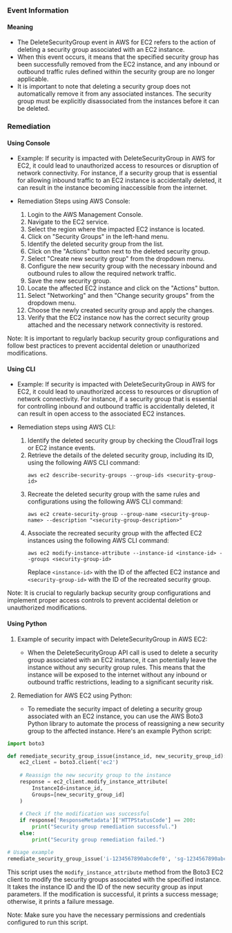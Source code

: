 
### Event Information

#### Meaning

- The DeleteSecurityGroup event in AWS for EC2 refers to the action of deleting a security group associated with an EC2 instance.
- When this event occurs, it means that the specified security group has been successfully removed from the EC2 instance, and any inbound or outbound traffic rules defined within the security group are no longer applicable.
- It is important to note that deleting a security group does not automatically remove it from any associated instances. The security group must be explicitly disassociated from the instances before it can be deleted.

### Remediation

#### Using Console

- Example: If security is impacted with DeleteSecurityGroup in AWS for EC2, it could lead to unauthorized access to resources or disruption of network connectivity. For instance, if a security group that is essential for allowing inbound traffic to an EC2 instance is accidentally deleted, it can result in the instance becoming inaccessible from the internet.

- Remediation Steps using AWS Console:
  1. Login to the AWS Management Console.
  2. Navigate to the EC2 service.
  3. Select the region where the impacted EC2 instance is located.
  4. Click on "Security Groups" in the left-hand menu.
  5. Identify the deleted security group from the list.
  6. Click on the "Actions" button next to the deleted security group.
  7. Select "Create new security group" from the dropdown menu.
  8. Configure the new security group with the necessary inbound and outbound rules to allow the required network traffic.
  9. Save the new security group.
  10. Locate the affected EC2 instance and click on the "Actions" button.
  11. Select "Networking" and then "Change security groups" from the dropdown menu.
  12. Choose the newly created security group and apply the changes.
  13. Verify that the EC2 instance now has the correct security group attached and the necessary network connectivity is restored.

Note: It is important to regularly backup security group configurations and follow best practices to prevent accidental deletion or unauthorized modifications.

#### Using CLI

- Example: If security is impacted with DeleteSecurityGroup in AWS for EC2, it could lead to unauthorized access to resources or disruption of network connectivity. For instance, if a security group that is essential for controlling inbound and outbound traffic is accidentally deleted, it can result in open access to the associated EC2 instances.

- Remediation steps using AWS CLI:
  1. Identify the deleted security group by checking the CloudTrail logs or EC2 instance events.
  2. Retrieve the details of the deleted security group, including its ID, using the following AWS CLI command:
     ```
     aws ec2 describe-security-groups --group-ids <security-group-id>
     ```
  3. Recreate the deleted security group with the same rules and configurations using the following AWS CLI command:
     ```
     aws ec2 create-security-group --group-name <security-group-name> --description "<security-group-description>"
     ```
  4. Associate the recreated security group with the affected EC2 instances using the following AWS CLI command:
     ```
     aws ec2 modify-instance-attribute --instance-id <instance-id> --groups <security-group-id>
     ```
     Replace `<instance-id>` with the ID of the affected EC2 instance and `<security-group-id>` with the ID of the recreated security group.

Note: It is crucial to regularly backup security group configurations and implement proper access controls to prevent accidental deletion or unauthorized modifications.

#### Using Python

1. Example of security impact with DeleteSecurityGroup in AWS EC2:
   - When the DeleteSecurityGroup API call is used to delete a security group associated with an EC2 instance, it can potentially leave the instance without any security group rules. This means that the instance will be exposed to the internet without any inbound or outbound traffic restrictions, leading to a significant security risk.

2. Remediation for AWS EC2 using Python:
   - To remediate the security impact of deleting a security group associated with an EC2 instance, you can use the AWS Boto3 Python library to automate the process of reassigning a new security group to the affected instance. Here's an example Python script:

```python
import boto3

def remediate_security_group_issue(instance_id, new_security_group_id):
    ec2_client = boto3.client('ec2')
    
    # Reassign the new security group to the instance
    response = ec2_client.modify_instance_attribute(
        InstanceId=instance_id,
        Groups=[new_security_group_id]
    )
    
    # Check if the modification was successful
    if response['ResponseMetadata']['HTTPStatusCode'] == 200:
        print("Security group remediation successful.")
    else:
        print("Security group remediation failed.")

# Usage example
remediate_security_group_issue('i-1234567890abcdef0', 'sg-1234567890abcdef0')
```

This script uses the `modify_instance_attribute` method from the Boto3 EC2 client to modify the security groups associated with the specified instance. It takes the instance ID and the ID of the new security group as input parameters. If the modification is successful, it prints a success message; otherwise, it prints a failure message.

Note: Make sure you have the necessary permissions and credentials configured to run this script.


